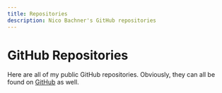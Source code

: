 ```yaml
---
title: Repositories
description: Nico Bachner's GitHub repositories
---
```


# GitHub Repositories

Here are all of my public GitHub repositories. Obviously, they can all be found on [GitHub](https://github.com/nico-bachner?tab=repositories) as well.

<Repositories />
